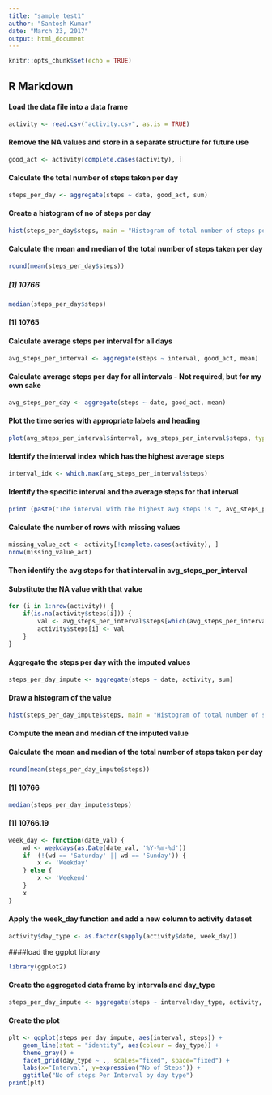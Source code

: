 ---
title: "sample test1"
author: "Santosh Kumar"
date: "March 23, 2017"
output: html_document
---

```{r setup, include=FALSE}
knitr::opts_chunk$set(echo = TRUE)
```

## R Markdown

#### Load the data file into a data frame
```{r}
activity <- read.csv("activity.csv", as.is = TRUE)
```
#### Remove the NA values and store in a separate structure for future use
```{r}
good_act <- activity[complete.cases(activity), ]
```

#### Calculate the total number of steps taken per day
```{r}
steps_per_day <- aggregate(steps ~ date, good_act, sum)
```

#### Create a histogram of no of steps per day
```{r}
hist(steps_per_day$steps, main = "Histogram of total number of steps per day", xlab = "Steps per day")
```

#### Calculate the mean and median of the total number of steps taken per day
```{r}
round(mean(steps_per_day$steps))
```
##### [1] 10766
```{r}
median(steps_per_day$steps)
```
#### [1] 10765


#### Calculate average steps per interval for all days 
```{r}
avg_steps_per_interval <- aggregate(steps ~ interval, good_act, mean)
```

#### Calculate average steps per day for all intervals - Not required, but for my own sake 
```{r}
avg_steps_per_day <- aggregate(steps ~ date, good_act, mean)
```

#### Plot the time series with appropriate labels and heading
```{r}
plot(avg_steps_per_interval$interval, avg_steps_per_interval$steps, type='l', col=1, main="Average number of steps by Interval", xlab="Time Intervals", ylab="Average number of steps")
```


#### Identify the interval index which has the highest average steps
```{r}
interval_idx <- which.max(avg_steps_per_interval$steps)
```


#### Identify the specific interval and the average steps for that interval
```{r}
print (paste("The interval with the highest avg steps is ", avg_steps_per_interval[interval_idx, ]$interval, " and the no of steps for that interval is ", round(avg_steps_per_interval[interval_idx, ]$steps, digits = 1)))
```


#### Calculate the number of rows with missing values
```{r}
missing_value_act <- activity[!complete.cases(activity), ]
nrow(missing_value_act)
```

#### Then identify the avg steps for that interval in avg_steps_per_interval
#### Substitute the NA value with that value

```{r}

for (i in 1:nrow(activity)) {
    if(is.na(activity$steps[i])) {
        val <- avg_steps_per_interval$steps[which(avg_steps_per_interval$interval == activity$interval[i])]
        activity$steps[i] <- val 
    }
}
```


#### Aggregate the steps per day with the imputed values
```{r}
steps_per_day_impute <- aggregate(steps ~ date, activity, sum)
```



#### Draw a histogram of the value 
```{r}
hist(steps_per_day_impute$steps, main = "Histogram of total number of steps per day (IMPUTED)", xlab = "Steps per day")
```




#### Compute the mean and median of the imputed value
#### Calculate the mean and median of the total number of steps taken per day
```{r}
round(mean(steps_per_day_impute$steps))
```
#### [1] 10766
```{r}
median(steps_per_day_impute$steps)
```

#### [1] 10766.19

```{r}
week_day <- function(date_val) {
    wd <- weekdays(as.Date(date_val, '%Y-%m-%d'))
    if  (!(wd == 'Saturday' || wd == 'Sunday')) {
        x <- 'Weekday'
    } else {
        x <- 'Weekend'
    }
    x
}
```


#### Apply the week_day function and add a new column to activity dataset
```{r}
activity$day_type <- as.factor(sapply(activity$date, week_day))
```



####load the ggplot library
```{r}
library(ggplot2)
```



#### Create the aggregated data frame by intervals and day_type
```{r}
steps_per_day_impute <- aggregate(steps ~ interval+day_type, activity, mean)
```



#### Create the plot
```{r}
plt <- ggplot(steps_per_day_impute, aes(interval, steps)) +
    geom_line(stat = "identity", aes(colour = day_type)) +
    theme_gray() +
    facet_grid(day_type ~ ., scales="fixed", space="fixed") +
    labs(x="Interval", y=expression("No of Steps")) +
    ggtitle("No of steps Per Interval by day type")
print(plt)
```


